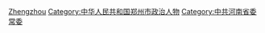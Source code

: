 [[Category:河南省地级市市委书记|Zhengzhou]]
[[Category:中华人民共和国郑州市政治人物|Category:中华人民共和国郑州市政治人物]]
[[Category:中共河南省委常委|Category:中共河南省委常委]]